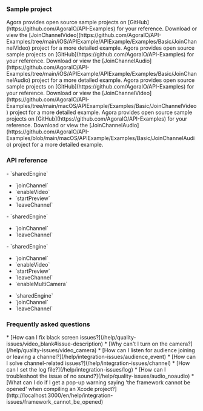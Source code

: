 
### Sample project

<PlatformWrapper platform = "ios">
<ProductWrapper notAllowed="voice-calling">
Agora provides open source sample projects on [GitHub](https://github.com/AgoraIO/API-Examples) for your reference. Download or view the [JoinChannelVideo](https://github.com/AgoraIO/API-Examples/tree/main/iOS/APIExample/APIExample/Examples/Basic/JoinChannelVideo) project for a more detailed example.
</ProductWrapper>

<ProductWrapper product="voice-calling">
Agora provides open source sample projects on [GitHub](https://github.com/AgoraIO/API-Examples) for your reference. Download or view the [JoinChannelAudio](https://github.com/AgoraIO/API-Examples/tree/main/iOS/APIExample/APIExample/Examples/Basic/JoinChannelAudio) project for a more detailed example.
</ProductWrapper>

</PlatformWrapper>

<PlatformWrapper platform = "macos">
<ProductWrapper notAllowed="voice-calling">
Agora provides open source sample projects on [GitHub](https://github.com/AgoraIO/API-Examples) for your reference. Download or view the [JoinChannelVideo](https://github.com/AgoraIO/API-Examples/tree/main/macOS/APIExample/Examples/Basic/JoinChannelVideo) project for a more detailed example.
</ProductWrapper>
<ProductWrapper product="voice-calling">
Agora provides open source sample projects on [GitHub](https://github.com/AgoraIO/API-Examples) for your reference. Download or view the [JoinChannelAudio](https://github.com/AgoraIO/API-Examples/blob/main/macOS/APIExample/Examples/Basic/JoinChannelAudio) project for a more detailed example.
</ProductWrapper>
</PlatformWrapper>

### API reference
<PlatformWrapper platform="macos">

<ProductWrapper notAllowed="voice-calling">
- <Link to="{{Global.API_REF_MACOS_ROOT_RTC_ENGINE_KIT}}/sharedengine(withappid:delegate:)">`sharedEngine`</Link>

- <Link to="{{Global.API_REF_MACOS_ROOT_RTC_ENGINE_KIT}}/joinchannel(bytoken:channelid:info:uid:joinsuccess:)">`joinChannel`</Link>

- <Link to="{{Global.API_REF_MACOS_ROOT_RTC_ENGINE_KIT}}/enablevideo()">`enableVideo`</Link>

- <Link to="{{Global.API_REF_MACOS_ROOT_RTC_ENGINE_KIT}}/startpreview()">`startPreview`</Link>

- <Link to="{{Global.API_REF_MACOS_ROOT_RTC_ENGINE_KIT}}/leavechannel(_:)">`leaveChannel`</Link>
</ProductWrapper>
<ProductWrapper product="voice-calling">
- <Link to="{{Global.API_REF_MACOS_ROOT_RTC_ENGINE_KIT_VOICE_SDK}}/sharedengine(withappid:delegate:)">`sharedEngine`</Link>

- <Link to="{{Global.API_REF_MACOS_ROOT_RTC_ENGINE_KIT_VOICE_SDK}}/joinchannel(bytoken:channelid:info:uid:joinsuccess:)">`joinChannel`</Link>

- <Link to="{{Global.API_REF_MACOS_ROOT_RTC_ENGINE_KIT_VOICE_SDK}}/leavechannel(_:)">`leaveChannel`</Link>
</ProductWrapper>
</PlatformWrapper>

<PlatformWrapper platform="ios">
<ProductWrapper notAllowed="voice-calling">
- <Link to="{{Global.API_REF_IOS_ROOT_RTC_ENGINE_KIT}}/sharedengine(withappid:delegate:)">`sharedEngine`</Link>

- <Link to="{{Global.API_REF_IOS_ROOT_RTC_ENGINE_KIT}}/joinchannel(bytoken:channelid:info:uid:joinsuccess:)">`joinChannel`</Link>

- <Link to="{{Global.API_REF_IOS_ROOT_RTC_ENGINE_KIT}}/enablevideo()">`enableVideo`</Link>

- <Link to="{{Global.API_REF_IOS_ROOT_RTC_ENGINE_KIT}}/startpreview()">`startPreview`</Link>

- <Link to="{{Global.API_REF_IOS_ROOT_RTC_ENGINE_KIT}}/leavechannel(_:)">`leaveChannel`</Link>

- <Link to="{{Global.API_REF_IOS_ROOT_RTC_ENGINE_KIT}}/enablemulticamera(_:config:)">`enableMultiCamera`</Link>
</ProductWrapper>

<ProductWrapper product="voice-calling">

- <Link to="{{Global.API_REF_IOS_ROOT_RTC_ENGINE_KIT_VOICE_SDK}}/sharedengine(withappid:delegate:)">`sharedEngine`</Link>

- <Link to="{{Global.API_REF_IOS_ROOT_RTC_ENGINE_KIT_VOICE_SDK}}/joinchannel(bytoken:channelid:info:uid:joinsuccess:)">`joinChannel`</Link>

- <Link to="{{Global.API_REF_IOS_ROOT_RTC_ENGINE_KIT_VOICE_SDK}}/leavechannel(_:)">`leaveChannel`</Link>

</ProductWrapper>

### Frequently asked questions
<ProductWrapper notAllowed="voice-calling">
* [How can I fix black screen issues?](/help/quality-issues/video_blank#issue-description)
* [Why can't I turn on the camera?](/help/quality-issues/video_camera)
</ProductWrapper>
* [How can I listen for audience joining or leaving a channel?](/help/integration-issues/audience_event)
* [How can I solve channel-related issues?](/help/integration-issues/channel)
* [How can I set the log file?](/help/integration-issues/log)
* [How can I troubleshoot the issue of no sound?](/help/quality-issues/audio_noaudio)
* [What can I do if I get a pop-up warning saying 'the framework cannot be opened' when compiling an Xcode project?](http://localhost:3000/en/help/integration-issues/framework_cannot_be_opened)

</PlatformWrapper>
